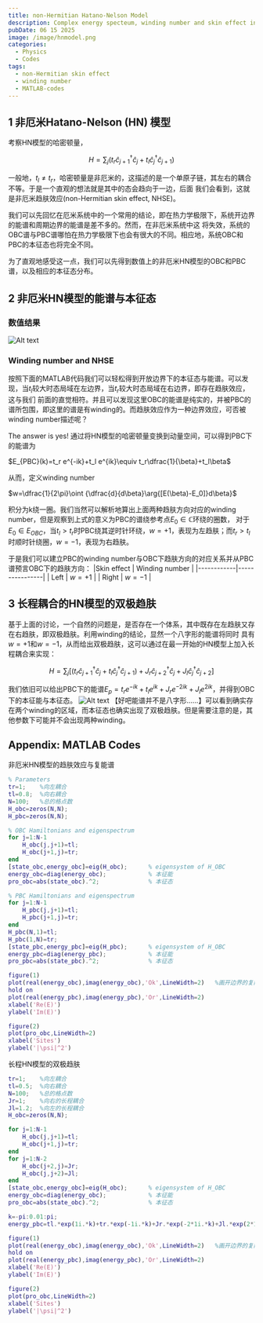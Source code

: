 ```yaml
---
title: non-Hermitian Hatano-Nelson Model
description: Complex energy specteum, winding number and skin effect in HN model. 
pubDate: 06 15 2025
image: /image/hnmodel.png
categories:
  - Physics
  - Codes
tags:
  - non-Hermitian skin effect
  - winding number
  - MATLAB-codes
---
```



## 1 非厄米Hatano-Nelson (HN) 模型
考察HN模型的哈密顿量，

$$H=\sum_{j} (t_r \hat{c}^{\dagger}_{j+1}\hat{c}_{j}+t_l \hat{c}^{\dagger}_{j}\hat{c}_{j+1})$$

一般地，$t_l\neq t_r$，哈密顿量是非厄米的，这描述的是一个单原子链，其左右的耦合不等。于是一个直观的想法就是其中的态会趋向于一边，后面
我们会看到，这就是非厄米趋肤效应(non-Hermitian skin effect, NHSE)。

我们可以先回忆在厄米系统中的一个常用的结论，即在热力学极限下，系统开边界的能谱和周期边界的能谱是差不多的。然而，在非厄米系统中这
将失效，系统的OBC谱与PBC谱哪怕在热力学极限下也会有很大的不同。相应地，系统OBC和PBC的本征态也将完全不同。

为了直观地感受这一点，我们可以先得到数值上的非厄米HN模型的OBC和PBC谱，以及相应的本征态分布。

## 2 非厄米HN模型的能谱与本征态
### 数值结果
![Alt text](/image/NHSE_HNmodel.png)
### Winding number and NHSE
按照下面的MATLAB代码我们可以轻松得到开放边界下的本征态与能谱。可以发现，当$t_l$较大时态局域在左边界，当$t_r$较大时态局域在右边界，即存在趋肤效应，这与我们
前面的直觉相符。并且可以发现这里OBC的能谱是纯实的，并被PBC的谱所包围，即这里的谱是有winding的。而趋肤效应作为一种边界效应，可否被winding number描述呢？

The answer is yes! 通过将HN模型的哈密顿量变换到动量空间，可以得到PBC下的能谱为

$E_{PBC}(k)=t_r e^{-ik}+t_l e^{ik}\equiv t_r\dfrac{1}{\beta}+t_l\beta$

从而，定义winding number

$w=\dfrac{1}{2\pi}\oint {\dfrac{d}{d\beta}\arg{[E(\beta)-E_0]}d\beta}$

积分为k绕一圈。我们当然可以解析地算出上面两种趋肤方向对应的winding number，但是观察到上式的意义为PBC的谱绕参考点$E_0\in\mathbb{C}$环绕的圈数，
对于$E_0\in E_{OBC}$，当$t_l>t_r$时PBC绕其逆时针环绕，$w=+1$，表现为左趋肤；而$t_r>t_l$时顺时针绕圈，$w=-1$，表现为右趋肤。

于是我们可以建立PBC的winding number与OBC下趋肤方向的对应关系并从PBC谱预言OBC下的趋肤方向：
|Skin effect | Winding number |
|------------|----------------|
|   Left     |   $w=+1$       |
|  Right     |   $w=-1$       |
## 3 长程耦合的HN模型的双极趋肤
基于上面的讨论，一个自然的问题是，是否存在一个体系，其中既存在左趋肤又存在右趋肤，即双极趋肤。利用winding的结论，显然一个八字形的能谱将同时
具有$w=+1$和$w=-1$，从而给出双极趋肤，这可以通过在最一开始的HN模型上加入长程耦合来实现：

$$H=\sum_{j} [(t_r \hat{c}^{\dagger}_{j+1}\hat{c}_{j}+t_l \hat{c}^{\dagger}_{j}\hat{c}_{j+1})+J_r \hat{c}^{\dagger}_{j+2}\hat{c}_{j}+J_l \hat{c}^{\dagger}_{j}\hat{c}_{j+2}]$$

我们依旧可以给出PBC下的能谱$E_{p}=t_re^{-ik}+t_l e^{ik}+J_r e^{-2ik}+J_l e^{2ik}$，并得到OBC下的本征能与本征态。
![Alt text](/image/dipolar_skin.png)
【好吧能谱并不是八字形......】可以看到确实存在两个winding的区域，而本征态也确实出现了双极趋肤。但是需要注意的是，其他参数下可能并不会出现两种winding。
## Appendix: MATLAB Codes
非厄米HN模型的趋肤效应与复能谱
```matlab "data_processor"
% Parameters
tr=1;    %向左耦合
tl=0.8;  %向右耦合
N=100;   %总的格点数
H_obc=zeros(N,N);
H_pbc=zeros(N,N);

% OBC Hamiltonians and eigenspectrum
for j=1:N-1
    H_obc(j,j+1)=tl;
    H_obc(j+1,j)=tr;
end
[state_obc,energy_obc]=eig(H_obc);      % eigensystem of H_OBC
energy_obc=diag(energy_obc);            % 本征能
pro_obc=abs(state_obc).^2;              % 本征态

% PBC Hamiltonians and eigenspectrum
for j=1:N-1
    H_pbc(j,j+1)=tl;
    H_pbc(j+1,j)=tr;
end
H_pbc(N,1)=tl;
H_pbc(1,N)=tr;
[state_pbc,energy_pbc]=eig(H_pbc);      % eigensystem of H_OBC
energy_pbc=diag(energy_pbc);            % 本征能
pro_pbc=abs(state_pbc).^2;              % 本征态

figure(1)
plot(real(energy_obc),imag(energy_obc),'Ok',LineWidth=2)   %画开边界的复能谱
hold on
plot(real(energy_pbc),imag(energy_pbc),'Or',LineWidth=2)
xlabel('Re(E)')
ylabel('Im(E)')

figure(2)
plot(pro_obc,LineWidth=2)
xlabel('Sites')
ylabel('|\psi|^2')
```
长程HN模型的双极趋肤
```matlab
tr=1;    %向左耦合
tl=0.5;  %向右耦合
N=100;   %总的格点数
Jr=1;    %向右的长程耦合
Jl=1.2;  %向左的长程耦合
H_obc=zeros(N,N);

for j=1:N-1
    H_obc(j,j+1)=tl;
    H_obc(j+1,j)=tr;
end
for j=1:N-2
    H_obc(j+2,j)=Jr;
    H_obc(j,j+2)=Jl;
end
[state_obc,energy_obc]=eig(H_obc);      % eigensystem of H_OBC
energy_obc=diag(energy_obc);            % 本征能
pro_obc=abs(state_obc).^2;              % 本征态

k=-pi:0.01:pi;
energy_pbc=tl.*exp(1i.*k)+tr.*exp(-1i.*k)+Jr.*exp(-2*1i.*k)+Jl.*exp(2*1i.*k);

figure(1)
plot(real(energy_obc),imag(energy_obc),'Ok',LineWidth=2)   %画开边界的复能谱
hold on
plot(real(energy_pbc),imag(energy_pbc),'Or',LineWidth=2)
xlabel('Re(E)')
ylabel('Im(E)')

figure(2)
plot(pro_obc,LineWidth=2)
xlabel('Sites')
ylabel('|\psi|^2')
```